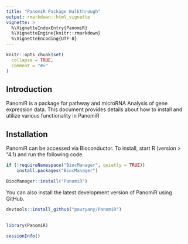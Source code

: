 ```yaml
---
title: "PanomiR Package Walkthrough"
output: rmarkdown::html_vignette
vignette: >
  %\VignetteIndexEntry{PanomiR}
  %\VignetteEngine{knitr::rmarkdown}
  %\VignetteEncoding{UTF-8}
---
```


```r
knitr::opts_chunk$set(
  collapse = TRUE,
  comment = "#>"
)
```

## Introduction

PanomiR is a package for pathway and microRNA Analysis of gene expression data.
This document provides details about how to install and utilize various 
functionality in PanomiR

## Installation

PanomiR can be accessed via Bioconductor. To install, start R (version > "4.1)
and run the following code.

```r
if (!requireNamespace("BiocManager", quietly = TRUE))
    install.packages("BiocManager")

BiocManager::install("PanomiR")
```

You can also install the latest development version of PanomiR using GitHub.

```r
devtools::install_github("pouryany/PanomiR")
```


## 


```r
library(PanomiR)
```
```r
sessionInfo()

```
